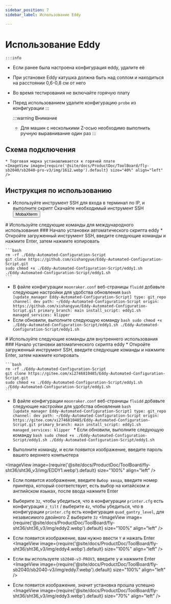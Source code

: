 ```yaml
---
sidebar_position: 7
sidebar_label: Использование Eddy

---
```



# Использование Eddy

    :::info
  * Если ранее была настроена конфигурация eddy, удалите её
  * При установке Eddy катушка должна быть над соплом и находиться на расстоянии 0,6-0,8 см от него
  * Во время тестирования не включайте горячую плату
  * Перед использованием удалите конфигурацию `probe` из конфигурации
    :::

    :::warning Внимание
    * Для машин с несколькими Z-осью необходимо выполнить ручную выравнивание один раз
    :::


## Схема подключения

    * Торговая марка устанавливается к горячей плате
    <ImageView image={require('@site/docs/ProductDoc/ToolBoard/fly-sb2040/sb2040-pro-v3/img/1612.webp').default} size="40%" align="left" />


## Инструкция по использованию
   * Используйте инструмент SSH для входа в терминал по IP, и выполните скрипт
    Скачайте необходимый инструмент SSH <Button variant="contained" disableElevation href="/docs/ResDownload/auxiliary_software/">MobaXterm</Button>


<Tabs>
  <TabItem value="eddy1" label="Использование за рубежом">
    # Используйте следующие команды для международного использования
    ### Начало установки автоматического скрипта eddy
    * Откройте загруженный инструмент SSH, введите следующие команды и нажмите Enter, затем нажмите копировать
    
    ```bash
    rm -rf ./Eddy-Automated-Configuration-Script
    git clone https://github.com/xishangyue/Eddy-Automated-Configuration-Script.git
    sudo chmod +x ./Eddy-Automated-Configuration-Script/eddy1.sh
    ./Eddy-Automated-Configuration-Script/eddy1.sh
    ```
   * В файле конфигурации `moonraker.conf` веб-страницы `fluidd` добавьте следующие настройки для удобства обновления
    ```bash
    [update_manager Eddy-Automated-Configuration-Script]
    type: git_repo
    channel: dev
    path: ~/Eddy-Automated-Configuration-Script
    origin: https://github.com/xishangyue/Eddy-Automated-Configuration-Script.git
    primary_branch: main
    install_script: eddy1.sh
    managed_services: klipper
    ```
   * Если обновили, выполните следующую команду
    ```bash
    sudo chmod +x ./Eddy-Automated-Configuration-Script/eddy1.sh
    ./Eddy-Automated-Configuration-Script/eddy1.sh
    ```
</TabItem>

  <TabItem value="eddy2" label="Использование внутри страны">
# Используйте следующие команды для внутреннего использования
### Начало установки автоматического скрипта eddy
    * Откройте загруженный инструмент SSH, введите следующие команды и нажмите Enter, затем нажмите копировать
    
    ```bash
    rm -rf ./Eddy-Automated-Configuration-Script
    git clone https://gitee.com/xi2746810485/Eddy-Automated-Configuration-Script.git
    sudo chmod +x ./Eddy-Automated-Configuration-Script/eddy1.sh
    ./Eddy-Automated-Configuration-Script/eddy1.sh
    ```
   * В файле конфигурации `moonraker.conf` веб-страницы `fluidd` добавьте следующие настройки для удобства обновления
    ```bash
    [update_manager Eddy-Automated-Configuration-Script]
    type: git_repo
    channel: dev
    path: ~/Eddy-Automated-Configuration-Script
    origin: https://gitee.com/xi2746810485/Eddy-Automated-Configuration-Script.git
    primary_branch: main
    install_script: eddy1.sh
    managed_services: klipper
    ```
    * Если обновили, выполните следующую команду
    ```bash
    sudo chmod +x ./Eddy-Automated-Configuration-Script/eddy1.sh
    ./Eddy-Automated-Configuration-Script/eddy1.sh
    ```
  </TabItem>
</Tabs>


* Выполните команду, и если появится изображение, введите пароль вашего верхнего компьютера

<ImageView image={require('@site/docs/ProductDoc/ToolBoard/fly-sht36/sht36_v3/img/EDDY1.webp').default} size="100%" align="left" />

* Если появится изображение, введите `Выбор ввода`, введите номер принтера, который соответствует, есть выбор на китайском и английском языках, после ввода нажмите Enter
* Выберите `3z`, чтобы убедиться, что в конфигурации `printer.cfg` есть конфигурация `z_tilt` / выберите `4z`, чтобы убедиться, что в конфигурации `printer.cfg` есть конфигурация `quad_gantry_level`, для независимого двойного Z выберите `3z`
<ImageView image={require('@site/docs/ProductDoc/ToolBoard/fly-sht36/sht36_v3/img/eddy2.webp').default} size="100%" align="left" />

* Если появится изображение, вам нужно ввести `Y` и нажать Enter
<ImageView image={require('@site/docs/ProductDoc/ToolBoard/fly-sht36/sht36_v3/img/eddy4.webp').default} size="100%" align="left" />

* Если вы используете `sb2040-v3-PROV3`, введите y и нажмите Enter
<ImageView image={require('@site/docs/ProductDoc/ToolBoard/fly-sb2040/sb2040-v3/img/eddy7.webp').default} size="100%" align="left" />

* Если появится изображение, значит установка прошла успешно
<ImageView image={require('@site/docs/ProductDoc/ToolBoard/fly-sht36/sht36_v3/img/eddy3.webp').default} size="70%" align="left" />

<LDC1612 />